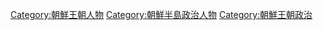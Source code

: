 [[Category:朝鮮王朝人物|Category:朝鮮王朝人物]]
[[Category:朝鮮半島政治人物|Category:朝鮮半島政治人物]]
[[Category:朝鮮王朝政治|Category:朝鮮王朝政治]]